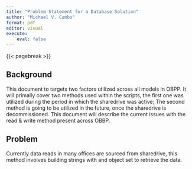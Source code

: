 ```yaml
---
title: "Problem Statement for a Database Solution"
author: "Michael V. Cumbo"
format: pdf
editor: visual
execute:
    eval: false
---
```


{{< pagebreak >}}

## Background

This document to targets two factors utilized across all models in OBPP. It will primally cover two methods used within the scripts, the first one was utilized during the period in which the sharedrive was active; The second method is going to be utilized in the future, once the sharedrive is decommissioned. This document will describe the current issues with the read & write method present across OBBP.


## Problem

Currently data reads in many offices are sourced from sharedrive, this method involves building strings with and object set to retrieve the data.

```r

```


